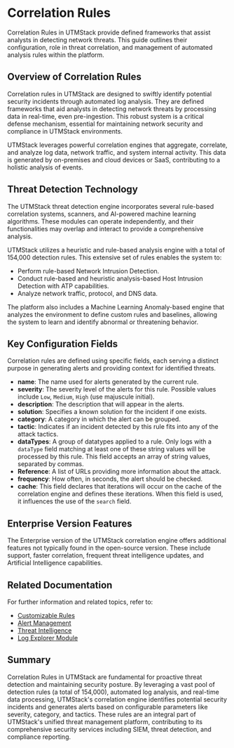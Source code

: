 # Correlation Rules

Correlation Rules in UTMStack provide defined frameworks that assist analysts in detecting network threats. This guide outlines their configuration, role in threat correlation, and management of automated analysis rules within the platform.

## Overview of Correlation Rules

Correlation rules in UTMStack are designed to swiftly identify potential security incidents through automated log analysis. They are defined frameworks that aid analysts in detecting network threats by processing data in real-time, even pre-ingestion. This robust system is a critical defense mechanism, essential for maintaining network security and compliance in UTMStack environments.

UTMStack leverages powerful correlation engines that aggregate, correlate, and analyze log data, network traffic, and system internal activity. This data is generated by on-premises and cloud devices or SaaS, contributing to a holistic analysis of events.

## Threat Detection Technology

The UTMStack threat detection engine incorporates several rule-based correlation systems, scanners, and AI-powered machine learning algorithms. These modules can operate independently, and their functionalities may overlap and interact to provide a comprehensive analysis.

UTMStack utilizes a heuristic and rule-based analysis engine with a total of 154,000 detection rules. This extensive set of rules enables the system to:
*   Perform rule-based Network Intrusion Detection.
*   Conduct rule-based and heuristic analysis-based Host Intrusion Detection with ATP capabilities.
*   Analyze network traffic, protocol, and DNS data.

The platform also includes a Machine Learning Anomaly-based engine that analyzes the environment to define custom rules and baselines, allowing the system to learn and identify abnormal or threatening behavior.

## Key Configuration Fields

Correlation rules are defined using specific fields, each serving a distinct purpose in generating alerts and providing context for identified threats.

*   **name**: The name used for alerts generated by the current rule.
*   **severity**: The severity level of the alerts for this rule. Possible values include `Low`, `Medium`, `High` (use majuscule initial).
*   **description**: The description that will appear in the alerts.
*   **solution**: Specifies a known solution for the incident if one exists.
*   **category**: A category in which the alert can be grouped.
*   **tactic**: Indicates if an incident detected by this rule fits into any of the attack tactics.
*   **dataTypes**: A group of datatypes applied to a rule. Only logs with a `dataType` field matching at least one of these string values will be processed by this rule. This field accepts an array of string values, separated by commas.
*   **Reference**: A list of URLs providing more information about the attack.
*   **frequency**: How often, in seconds, the alert should be checked.
*   **cache**: This field declares that iterations will occur on the cache of the correlation engine and defines these iterations. When this field is used, it influences the use of the `search` field.

## Enterprise Version Features

The Enterprise version of the UTMStack correlation engine offers additional features not typically found in the open-source version. These include support, faster correlation, frequent threat intelligence updates, and Artificial Intelligence capabilities.

## Related Documentation

For further information and related topics, refer to:
*   [Customizable Rules](/v10/correlation%20rules/customizable_rules)
*   [Alert Management](/v10/threat%20management/alertmanagement)
*   [Threat Intelligence](/v10/threat%20management/threatintelligence)
*   [Log Explorer Module](https://documentation.utmstack.com/v10/logexplorer/logexplorer)

## Summary

Correlation Rules in UTMStack are fundamental for proactive threat detection and maintaining security posture. By leveraging a vast pool of detection rules (a total of 154,000), automated log analysis, and real-time data processing, UTMStack's correlation engine identifies potential security incidents and generates alerts based on configurable parameters like severity, category, and tactics. These rules are an integral part of UTMStack's unified threat management platform, contributing to its comprehensive security services including SIEM, threat detection, and compliance reporting.